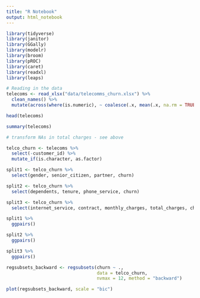 ```yaml
---
title: "R Notebook"
output: html_notebook
---
```


```r
library(tidyverse)
library(janitor)
library(GGally)
library(modelr)
library(broom)
library(pROC)
library(caret)
library(readxl)
library(leaps)
```

```r
# Reading in the data
telecoms <- read_xlsx("data/telecomms_churn.xlsx") %>%
  clean_names() %>%
  mutate(across(where(is.numeric), ~ coalesce(.x, mean(.x, na.rm = TRUE))))

head(telecoms)

summary(telecoms)

# transform NAs in total charges - see above
```

```r
telco_churn <- telecoms %>% 
  select(-customer_id) %>% 
  mutate_if(is.character, as.factor)
```

```r
split1 <- telco_churn %>%
  select(gender, senior_citizen, partner, churn)

split2 <- telco_churn %>%
  select(dependents, tenure, phone_service, churn)

split3 <- telco_churn %>%
  select(internet_service, contract, monthly_charges, total_charges, churn)
```

```r
split1 %>%
  ggpairs()
```

```r
split2 %>%
  ggpairs()
```

```r
split3 %>%
  ggpairs()
```


```r
regsubsets_backward <- regsubsets(churn ~ ., 
                                  data = telco_churn, 
                                  nvmax = 12, method = "backward")

plot(regsubsets_backward, scale = "bic")
```

